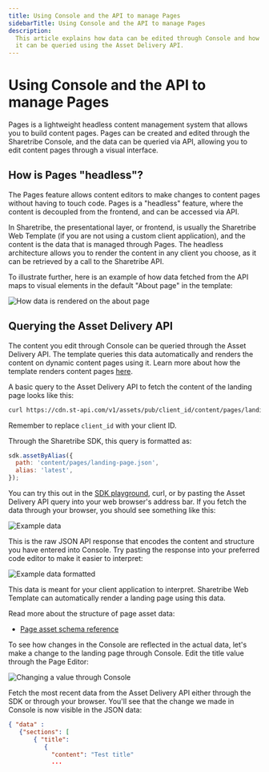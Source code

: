 ```yaml
---
title: Using Console and the API to manage Pages
sidebarTitle: Using Console and the API to manage Pages
description:
  This article explains how data can be edited through Console and how
  it can be queried using the Asset Delivery API.
---
```



# Using Console and the API to manage Pages

Pages is a lightweight headless content management system that allows
you to build content pages. Pages can be created and edited through the
Sharetribe Console, and the data can be queried via API, allowing you to
edit content pages through a visual interface.

## How is Pages "headless"?

The Pages feature allows content editors to make changes to content
pages without having to touch code. Pages is a "headless" feature, where
the content is decoupled from the frontend, and can be accessed via API.

In Sharetribe, the presentational layer, or frontend, is usually the
Sharetribe Web Template (if you are not using a custom client
application), and the content is the data that is managed through Pages.
The headless architecture allows you to render the content in any client
you choose, as it can be retrieved by a call to the Sharetribe API.

To illustrate further, here is an example of how data fetched from the
API maps to visual elements in the default "About page" in the template:

![How data is rendered on the about page](./data.png)

## Querying the Asset Delivery API

The content you edit through Console can be queried through the Asset
Delivery API. The template queries this data automatically and renders
the content on dynamic content pages using it. Learn more about how the
template renders content pages
[here](/template/content-management/page-builder/).

A basic query to the Asset Delivery API to fetch the content of the
landing page looks like this:

```bash
curl https://cdn.st-api.com/v1/assets/pub/client_id/content/pages/landing-page.json
```

Remember to replace `client_id` with your client ID.

Through the Sharetribe SDK, this query is formatted as:

```js
sdk.assetByAlias({
  path: 'content/pages/landing-page.json',
  alias: 'latest',
});
```

You can try this out in the
[SDK playground](https://sharetribe.github.io/flex-sdk-js/try-it-in-the-playground.html),
curl, or by pasting the Asset Delivery API query into your web browser's
address bar. If you fetch the data through your browser, you should see
something like this:

![Example data](./example-data.png)

This is the raw JSON API response that encodes the content and structure
you have entered into Console. Try pasting the response into your
preferred code editor to make it easier to interpret:

![Example data formatted](./formatted.png)

This data is meant for your client application to interpret. Sharetribe
Web Template can automatically render a landing page using this data.

<Callout type="info">

Read more about the structure of page asset data:

- [Page asset schema reference](/references/page-asset-schema/)

</Callout>

To see how changes in the Console are reflected in the actual data,
let's make a change to the landing page through Console. Edit the title
value through the Page Editor:

![Changing a value through Console](./console-change.png)

Fetch the most recent data from the Asset Delivery API either through
the SDK or through your browser. You'll see that the change we made in
Console is now visible in the JSON data:

```json
{ "data" :
   {"sections": [
       { "title":
          {
            "content": "Test title"
            ...
```
